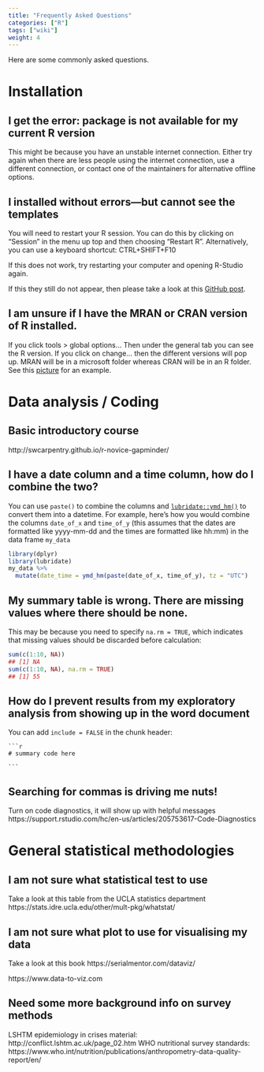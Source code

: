 ```yaml
---
title: "Frequently Asked Questions"
categories: ["R"]
tags: ["wiki"]
weight: 4
---
```


Here are some commonly asked questions.

# Installation

## I get the error: package is not available for my current R version 

This might be because you have an unstable internet connection. 
Either try again when there are less people using the internet connection, use a different connection, 
or contact one of the maintainers for alternative offline options. 


## I installed without errors---but cannot see the templates 

You will need to restart your R session. 
You can do this by clicking on "Session" in the menu up top and then choosing 
"Restart R". Alternatively, you can use a keyboard shortcut: CTRL+SHIFT+F10

If this does not work, try restarting your computer and opening R-Studio again. 

If this they still do not appear, then please take a look at this [GitHub post](https://github.com/R4EPI/sitrep/issues/35).

## I am unsure if I have the MRAN or CRAN version of R installed. 

If you click tools > global options... Then under the general tab you can see the R version. 
If you click on change... then the different versions will pop up. 
MRAN will be in a microsoft folder whereas CRAN will be in an R folder. 
See this [picture](https://revolution-computing.typepad.com/.a/6a010534b1db25970b01bb08b57b47970d-pi) for an example. 


# Data analysis / Coding 

## Basic introductory course 

http://swcarpentry.github.io/r-novice-gapminder/

## I have a date column and a time column, how do I combine the two?

You can use `paste()` to combine the columns and [`lubridate::ymd_hm()`](https://lubridate.tidyverse.org/reference/ymd_hms.html) to convert them into a datetime. For example, here's how you would combine the columns `date_of_x` and `time_of_y` (this assumes that the dates are formatted like yyyy-mm-dd and the times are formatted like hh:mm) in the data frame `my_data`

```r
library(dplyr)
library(lubridate)
my_data %>%
  mutate(date_time = ymd_hm(paste(date_of_x, time_of_y), tz = "UTC")
```

## My summary table is wrong. There are missing values where there should be none.

This may be because you need to specify `na.rm = TRUE`, which indicates that missing values should be discarded before calculation:

```r
sum(c(1:10, NA))
## [1] NA
sum(c(1:10, NA), na.rm = TRUE)
## [1] 55
```

## How do I prevent results from my exploratory analysis from showing up in the word document

You can add `include = FALSE` in the chunk header:

    ```r
    
    # summary code here

    ```
## Searching for commas is driving me nuts! 

Turn on code diagnostics, it will show up with helpful messages 
https://support.rstudio.com/hc/en-us/articles/205753617-Code-Diagnostics

# General statistical methodologies

## I am not sure what statistical test to use 

Take a look at this table from the UCLA statistics department 
https://stats.idre.ucla.edu/other/mult-pkg/whatstat/

## I am not sure what plot to use for visualising my data 

Take a look at this book 
https://serialmentor.com/dataviz/

https://www.data-to-viz.com


## Need some more background info on survey methods 

LSHTM epidemiology in crises material: http://conflict.lshtm.ac.uk/page_02.htm
WHO nutritional survey standards: https://www.who.int/nutrition/publications/anthropometry-data-quality-report/en/




